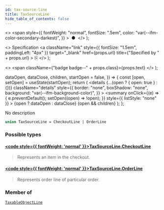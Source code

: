```yaml
---
id: tax-source-line
title: TaxSourceLine
hide_table_of_contents: false
---
```


  <>
    <span
      style={{
        fontWeight: "normal",
        fontSize: ".5em",
        color: "var(--ifm-color-secondary-darkest)",
      }}
    >
      &nbsp;●&nbsp;
    </span>
  </>
);

  <>
    Specification
    <a
      className="link"
      style={{ fontSize: "1.5em", paddingLeft: "4px" }}
      target="\_blank"
      href={props.url}
      title={"Specified by " + props.url}
    >
      ⎘
    </a>
  </>
);

  <>
    <span className={"badge badge--" + props.class}>{props.text}</span>
  </>
);


  dataOpen,
  dataClose,
  children,
  startOpen = false,
}) => {
  const [open, setOpen] = useState(startOpen);
  return (
    <details
      {...(open ? { open: true } : {})}
      className="details"
      style={{
        border: "none",
        boxShadow: "none",
        background: "var(--ifm-background-color)",
      }}
    >
      <summary
        onClick={(e) => {
          e.preventDefault();
          setOpen((open) => !open);
        }}
        style={{ listStyle: "none" }}
      >
        {open ? dataOpen : dataClose}
      </summary>
      {open && children}
    </details>
  );
};

No description

```graphql
union TaxSourceLine = CheckoutLine | OrderLine
```

### Possible types

#### [<code style={{ fontWeight: 'normal' }}>TaxSourceLine.<b>CheckoutLine</b></code>](../../../api-storefront/checkout/objects/checkout-line) <Badge class="secondary" text="object"/>

> Represents an item in the checkout.

#### [<code style={{ fontWeight: 'normal' }}>TaxSourceLine.<b>OrderLine</b></code>](../../../api-storefront/orders/objects/order-line) <Badge class="secondary" text="object"/>

> Represents order line of particular order.

### Member of

[`TaxableObjectLine`](../../../api-storefront/taxes/objects/taxable-object-line) <Badge class="secondary" text="object"/>

